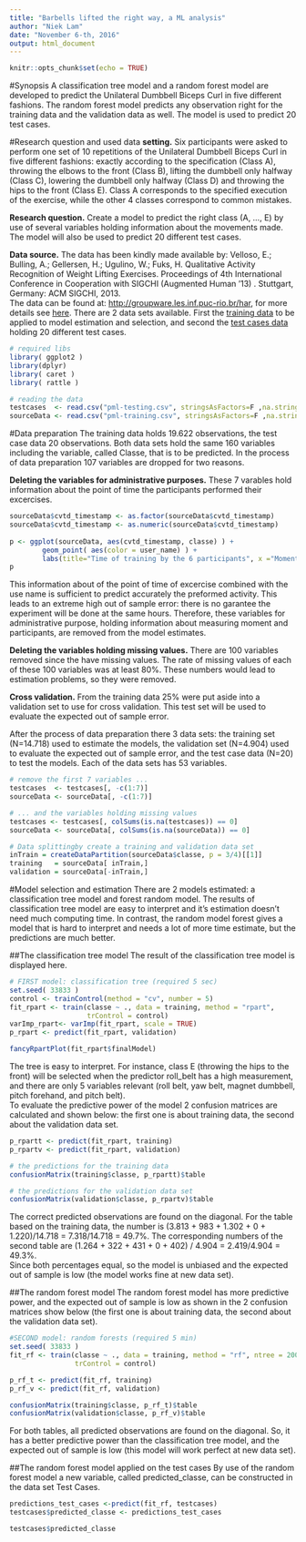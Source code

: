 ---
title: "Barbells lifted the right way, a ML analysis"
author: "Niek Lam"
date: "November 6-th, 2016"
output: html_document
---

```{r setup, include=FALSE}
knitr::opts_chunk$set(echo = TRUE)
```

#Synopsis
A classification tree model and a random forest model are developed to predict the Unilateral Dumbbell Biceps Curl in five different fashions. The random forest model predicts any observation right for the training data and the validation data as well. The model is used to predict 20 test cases. 

#Research question and used data 
**setting.** Six participants were asked to perform one set of 10 repetitions of the Unilateral Dumbbell Biceps Curl in five different fashions: exactly according to the specification (Class A), throwing the elbows to the front (Class B), lifting the dumbbell only halfway (Class C), lowering the dumbbell only halfway (Class D) and throwing the hips to the front (Class E). Class A corresponds to the specified execution of the exercise, while the other 4 classes correspond to common mistakes.  

**Research question.** Create a model to predict the right class (A, ..., E) by use of several variables holding information about the movements made. The model will also be used to predict 20 different test cases. 

**Data source.** The data has been kindly made available by: Velloso, E.; Bulling, A.; Gellersen, H.; Ugulino, W.; Fuks, H. Qualitative Activity Recognition of Weight Lifting Exercises. Proceedings of 4th International Conference in Cooperation with SIGCHI (Augmented Human '13) . Stuttgart, Germany: ACM SIGCHI, 2013.   
The data can be found at: <http://groupware.les.inf.puc-rio.br/har>, for more details see [here]( http://groupware.les.inf.puc-rio.br/har#ixzz4NLOt4n4c). There are 2 data sets available. First the [training data](https://d396qusza40orc.cloudfront.net/predmachlearn/pml-training.csv) to be applied to model estimation and selection, and second the [test cases data]() holding 20 different test cases.

```{r, echo=FALSE, include=FALSE}
# required libs
library( ggplot2 )
library(dplyr)
library( caret )
library( rattle )

# reading the data 
testcases  <- read.csv("pml-testing.csv", stringsAsFactors=F ,na.strings=c("NA","#DIV/0!",""))
sourceData <- read.csv("pml-training.csv", stringsAsFactors=F ,na.strings=c("NA","#DIV/0!",""))

```



#Data preparation
The training data holds 19.622 observations, the test case data 20 observations. Both data sets hold the same 160 variables including the variable, called Classe, that is to be predicted. In the process of data preparation 107 variables are dropped for two reasons.  

**Deleting the variables for administrative purposes.** These 7 varables hold information about the point of time the participants performed their excercises. 


```{r, echo=FALSE}

sourceData$cvtd_timestamp <- as.factor(sourceData$cvtd_timestamp)
sourceData$cvtd_timestamp <- as.numeric(sourceData$cvtd_timestamp)
       
p <- ggplot(sourceData, aes(cvtd_timestamp, classe) ) +
        geom_point( aes(color = user_name) ) +
        labs(title="Time of training by the 6 participants", x ="Moment of training", y="Excercise")
p

```


This information about of the point of time of excercise combined with the use name is sufficient to predict accurately the preformed activity. This leads to an extreme high out of sample error: there is no garantee the experiment will be done at the same hours. Therefore, these variables for administrative purpose, holding information about measuring moment and participants, are removed from the model estimates.  

**Deleting the variables holding missing values.** There are 100 variables removed since the have missing values. The rate of missing values of each of these 100 variables was at least 80%. These numbers would lead to estimation problems, so they were removed. 
  
**Cross validation.** From the training data 25% were put aside into a validation set to use for cross validation. This test set will be used to evaluate the expected out of sample error. 

After the process of data preparation there 3 data sets: the training set (N=14.718) used to estimate the models, the validation set (N=4.904) used to  evaluate the expected out of sample error, and the test case data (N=20) to test the models. Each of the data sets has 53 variables.

```{r, echo=FALSE, include=FALSE}

# remove the first 7 variables ...
testcases  <- testcases[, -c(1:7)]
sourceData <- sourceData[, -c(1:7)]        

# ... and the variables holding missing values
testcases <- testcases[, colSums(is.na(testcases)) == 0]
sourceData <- sourceData[, colSums(is.na(sourceData)) == 0]

# Data splittingby create a training and validation data set
inTrain = createDataPartition(sourceData$classe, p = 3/4)[[1]]
training   = sourceData[ inTrain,]
validation = sourceData[-inTrain,]

```

#Model selection and estimation
There are 2 models estimated: a classification tree model and forest random model. The results of classification tree model are easy to interpret and it's estimation doesn't need much computing time. In contrast, the random model forest gives a model that is hard to interpret and needs a lot of more time estimate, but the predictions are much better. 

##The classification tree model
The result of the classification tree model is displayed here. 
```{r, echo=FALSE, include=FALSE}

# FIRST model: classification tree (required 5 sec)
set.seed( 33833 )
control <- trainControl(method = "cv", number = 5)
fit_rpart <- train(classe ~ ., data = training, method = "rpart", 
                   trControl = control)
varImp_rpart<- varImp(fit_rpart, scale = TRUE)
p_rpart <- predict(fit_rpart, validation)
```

```{r, echo=FALSE}
fancyRpartPlot(fit_rpart$finalModel)
```

The tree is easy to interpret. For instance, class E (throwing the hips to the front) will be selected when the predictor roll_belt has a high measurement, and there are only 5 variables relevant (roll belt, yaw belt, magnet dumbbell, pitch forehand, and pitch belt).  
To evaluate the predictive power of the model 2 confusion matrices are calculated and shown below: the first one is about training data, the second about the validation data set.

```{r, echo=FALSE}
p_rpartt <- predict(fit_rpart, training)
p_rpartv <- predict(fit_rpart, validation)

```


```{r, echo=TRUE}
# the predictions for the training data
confusionMatrix(training$classe, p_rpartt)$table

# the predictions for the validation data set
confusionMatrix(validation$classe, p_rpartv)$table
```

The correct predicted observations are found on the diagonal. For the table based on the training data, the number is (3.813 + 983 + 1.302 + 0 + 1.220)/14.718 = 7.318/14.718 = 49.7%. The corresponding numbers of the second table are (1.264 + 322 + 431 + 0 + 402) / 4.904 = 2.419/4.904 = 49.3%.  
Since both percentages equal, so the model is unbiased and the expected out of sample is low (the model works fine at new data set).

##The random forest model
The random forest model has more predictive power, and the expected out of sample is low as shown in the 2 confusion matrices show below (the first one is about training data, the second about the validation data set).

```{r, echo=FALSE, cache=TRUE, include=FALSE}
#SECOND model: random forests (required 5 min)
set.seed( 33833 )
fit_rf <- train(classe ~ ., data = training, method = "rf", ntree = 200,
                trControl = control)

p_rf_t <- predict(fit_rf, training)
p_rf_v <- predict(fit_rf, validation)
```

```{r, echo=TRUE}
confusionMatrix(training$classe, p_rf_t)$table
confusionMatrix(validation$classe, p_rf_v)$table
```

For both tables, all predicted observations are found on the diagonal. So, it has a better predictive power than the classification tree model, and the expected out of sample is low (this model will work perfect at new data set). 

##The random forest model applied on the test cases
By use of the random forest model a new variable, called predicted_classe, can be constructed in the data set Test Cases.
```{r, echo=FALSE, include=FALSE}
predictions_test_cases <-predict(fit_rf, testcases)
testcases$predicted_classe <- predictions_test_cases

```

```{r}
testcases$predicted_classe
```

